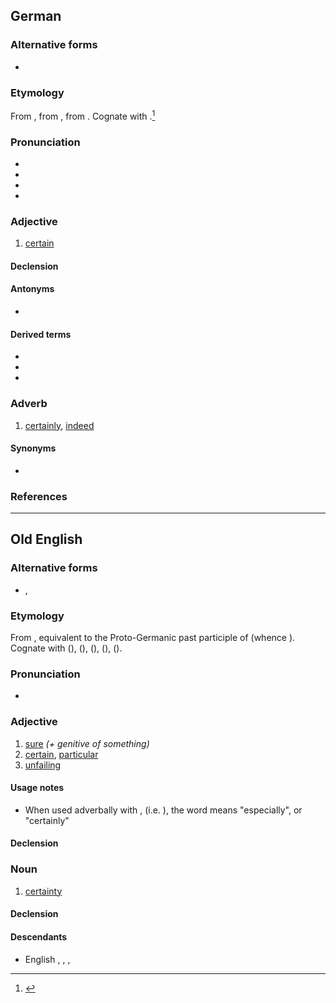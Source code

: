{{also|gewiß}}
==German==

===Alternative forms===
* {{l|de|gewiß}}

===Etymology===
From {{inh|de|gmh|gewis}}, from {{inh|de|goh|gewis}}, from {{inh|de|gem-pro|*gawissaz||known, certain, sure}}. Cognate with {{cog|nl|wis}}.<ref>{{R:Kluge 1891‎|gewiß}}</ref>

===Pronunciation===
* {{IPA|/ɡəˈvɪs/|lang=de}}
* {{rhymes|ɪs|lang=de}}
* {{audio|DE-gewiss.ogg|audio|lang=de}}
* {{audio|BY-gewiss.ogg|Audio (Bavarian)|lang=de}}

===Adjective===
{{de-adj|er|gewissesten}}

# [[certain]]

====Declension====
{{de-decl-adj|gewiss|gewisser|gewissest}}

====Antonyms====
* {{l|de|ungewiss}}

====Derived terms====
* {{l|de|in gewisser Weise}}
* {{l|de|gewissermaßen}}
* {{l|de|Gewissheit}}

===Adverb===
{{de-adv}}

# [[certainly]], [[indeed]]

====Synonyms====
* {{l|de|sicherlich}}

===References===
<references/>

----

==Old English==

===Alternative forms===
* {{l|ang|ġewis}}, {{l|ang|ġeƿiss}}

===Etymology===
From {{inh|ang|gem-pro|*gawissaz||certain}}, equivalent to {{prefix|ang|ge||alt1=ġe-}} the Proto-Germanic past participle of {{m|gem-pro|*witaną}} (whence {{cog|ang|witan}}). Cognate with {{cog|ofs|wiss}} ({{cog|fy|wis}}),
{{cog|osx|giwiss}} ({{cog|nds|gewiss}}), {{cog|odt|*giwis}} ({{cog|nl|gewis}}), {{cog|goh|giwiss}} ({{cog|de|gewiss}}), {{cog|non|viss}} ({{cog|sv|viss}}).

===Pronunciation===
* {{IPA|/jeˈwisː/|lang=ang}}

===Adjective===
{{ang-adj|head=ġewiss}}

# [[sure]] ''(+ genitive of something)''
# [[certain]], [[particular]]
# [[unfailing]]

====Usage notes====
* When used adverbally with {{m|ang|mid}}, (i.e. {{m|ang|mid ġewisse}}), the word means "especially", or "certainly"

====Declension====
{{ang-decl-adj|ġewiss}}

===Noun===
{{ang-noun|head=ġewiss|n}}

# [[certainty]]

====Declension====
{{ang-decl-noun-a-n|ġewiss}}

====Descendants====
* English {{l|en|ywis}}, {{l|en|iwis}}, {{l|en|wis}}, {{l|en|wiss}}